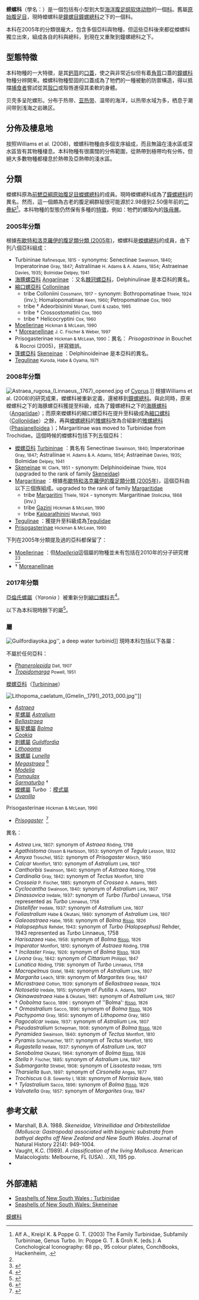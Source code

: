 {{Automatic taxobox
| image = Turbo cornutus 1.jpg
| image_caption = Three views of a [[gastropod_shell|shell]] of ''[[Turbo_cornutus|Turbo cornutus]]'' with the [[operculum_(gastropod)|operculum]] in place
| taxon = Turbinidae
| authority = [[Constantine_Samuel_Rafinesque|Rafinesque]], 1815
| subdivision_ranks = [[屬_(生物)|屬]]與[[種_(生物)|種]]
| subdivision = [[#分類|見內文]]
| display_parents= 3
}}

'''蝾螺科'''（學名：{{lang|la|Turbinidae}}）是一個包括有小型到大型[[海洋生物|海洋]][[腹足纲|腹足纲]][[软体动物|软体动物]]的一個[[科_(生物)|科]]{{r|WoRMS_503}}。舊屬[[原始腹足目|原始腹足目]]，現時蠑螺科是[[鐘螺目|鐘螺目]][[鐘螺總科|鐘螺總科]]之下的一個科{{r|Bouchet 2017}}。

本科在2005年的分類很龐大，包含多個亞科與物種{{r|Bouchet 2005}}，但這些亞科後來都從蠑螺科獨立出來，組成各自的科與總科，到現在又重聚到鐘螺總科之下{{r|Bouchet 2017}}。

==型態特徵==
本科物種的一大特徵，是其[[鈣質|鈣質]]的[[螺厣|口蓋]]，使之與非常近似但有着[[角質|角質]]口蓋的[[鐘螺科|鐘螺科]]物種分辨開來。蠑螺科物種堅固的口蓋成為了牠們的一種被動的防禦構造，得以抵擋[[捕食者|捕食者]]嘗試從其[[殼口|殼口]]或殼唇進侵其柔軟的身體。

贝壳多呈陀螺形。分布于热带、[[亚热带|亚热带]]、温带的海洋，以热带水域为多，栖息于潮间带到浅海之岩礁区。

==分佈及棲息地==
按照Williams et al. (2008)，蠑螺科物種由多個支序組成，而且無論在淺水區或深水區皆有其物種棲息{{r|Williams 2008}}。本科物種有很廣闊的分佈範圍，從熱帶到極帶均有分佈，但絕大多數物種都棲息於熱帶及亞熱帶的淺水區。

==分類==
蠑螺科原為[[前鰓亞綱|前鰓亞綱]][[原始腹足目|原始腹足目]][[蠑螺總科|蠑螺總科]]的成員。現時蠑螺總科成為了[[鐘螺總科|鐘螺總科]]的異名。然而，這一個頗為古老的腹足綱群組很可能源於2.98億到2.50億年前的[[二疊紀|二疊紀]]<ref name="Alf & Kreipl 2003">Alf A., Kreipl K. & Poppe G. T. (2003) The Family Turbinidae, Subfamily Turbininae, Genus Turbo. In: Poppe G. T. & Groh K. (eds.): A Conchological Iconography: 68 pp., 95 colour plates, ConchBooks, Hackenheim, {{ISBN|3-925919-27-9}}.</ref>。本科物種的型態仍然保有多種{{link-en|原始 (親緣支序學)|primitive (phylogenetics)|原始}}的[[特徵_(生物學)|特徵]]，例如：牠們的螺殼內的[[珠母層|珠母層]]。

===2005年分類===
根據[[布歇特和洛克羅伊的腹足類分類_(2005年)|布歇特和洛克羅伊的腹足類分類 (2005年)]]，蠑螺科是[[蠑螺總科|蠑螺總科]]的成員，由下列八個亞科組成{{r|Bouchet 2005}}：
* Turbininae <small>Rafinesque, 1815</small> - synonyms: Senectinae <small>Swainson, 1840</small>; Imperatorinae <small>Gray, 1847</small>; Astraliinae <small>H. Adams & A. Adams, 1854</small>; Astraeinae <small>Davies, 1935</small>; <small>Bolmidae Delpey, 1941</small>
* [[海豚螺亞科|海豚螺亞科]] [[Angariinae|Angariinae]] {{small|Gray, 1857}}{{r|dzz2002}}：又名[[棘冠螺亞科|棘冠螺亞科]]，Delphinulinae {{small|Stoliczka, 1868}}是本亞科的異名。
* [[縮口螺亞科|縮口螺亞科]] [[Colloniinae|Colloniinae]] {{small|Cossmann, 1917}}{{r|WoRMS_382202 |dzz2002}}
** tribe Colloniini <small>Cossmann, 1917</small> - synonym: Bothropomatinae <small>Thiele, 1924</small> (inv.); Homalopomatinae <small>Keen, 1960</small>; Petropomatinae <small>Cox, 1960</small>
** tribe † Adeorbisinini <small>Monari, Conti & szabo, 1995</small>
** tribe † Crossostomatini <small>Cox, 1960</small>
** tribe † Helicocryptini <small>Cox, 1960</small>
* [[Moellerinae|Moellerinae]] <small>Hickman & McLean, 1990</small>
* † [[Moreanellinae|Moreanellinae]] <small>J. C. Fischer & Weber, 1997</small>
* Prisogasterinae <small>Hickman & McLean, 1990</small>：異名： ''Prisogastrinae'' in Bouchet & Rocroi (2005)，拼寫錯誤。{{r|WoRMS_382193}}
*[[篷螺亞科|篷螺亞科]] [[Skeneinae|Skeneinae]] {{small|W. Clark, 1851}}{{r|dzz2002}}：Delphinoideinae {{small|Thiele, 1924}}是本亞科的異名。
* [[Tegulinae|Tegulinae]] <small>Kuroda, Habe & Oyama, 1971</small>

===2008年分類===
[[File:Astraea_rugosa_(Linnaeus,_1767)_opened.jpg|thumb]] of [[Cyprus|Cyprus]].]]
根據Williams et al. (2008)的研究成果，蠑螺科被重新定義，還被移到[[鐘螺總科|鐘螺總科]]{{r|Williams 2008}}。與此同時，原來蠑螺科之下的海豚螺亞科獲提至科級，成為了鐘螺總科之下的[[海豚螺科|海豚螺科]]（[[Angariidae|Angariidae]]）；而原來蠑螺科的縮口螺亞科在提升至科級成為[[縮口螺科|縮口螺科]]（[[Colloniidae|Colloniidae]]）之餘，再與[[蠑螺總科|蠑螺總科]]的[[雉螺科|雉螺科]]改為合組新的[[雉螺總科|雉螺總科]]（[[Phasianelloidea|Phasianelloidea]] {{small|Swainson, 1840}}）{{r|Williams 2008}}；Margaritinae was moved to Turbinidae from Trochidae{{r|Williams 2008}}。這個時候的蠑螺科包括下列五個亞科{{r|Williams 2008}}：
* [[蠑螺亞科|蠑螺亞科]] [[Turbininae|Turbininae]] {{small|Rafinesque, 1815}}：異名有 Senectinae <small>Swainson, 1840;</small> Imperatorinae <small>Gray, 1847</small>; Astraliinae <small>H. Adams & A. Adams, 1854</small>; Astraeinae <small>Davies, 1935</small>; Bolmidae <small>Delpey, 1941</small>
* [[Skeneinae|Skeneinae]] <small>W. Clark, 1851</small> - synonym: Delphinoideinae <small>Thiele, 1924</small> (upgraded to the rank of family [[Skeneidae|Skeneidae]])
* [[Margaritinae|Margaritinae]] {{r|Thiele, 1924}}：根據[[布歇特和洛克羅伊的腹足類分類_(2005年)|布歇特和洛克羅伊的腹足類分類 (2005年)]]，這個亞科由以下三個族組成。upgraded to the rank of family [[Margaritidae|Margaritidae]]
** tribe [[Margaritini|Margaritini]] <small>Thiele, 1924</small> - synonym: Margaritinae <small>Stoliczka, 1868</small> (inv.)
** tribe [[Gazini|Gazini]] <small>Hickman & McLean, 1990</small>
** tribe [[Kaiparathinini|Kaiparathinini]] <small>Marshall, 1993</small>
* [[Tegulinae|Tegulinae]] {{small|Kuroda, Habe & Oyama, 1971}}：獲提升至科級成為[[Tegulidae|Tegulidae]] {{small|Kuroda, Habe & Oyama, 1971}}
* [[Prisogasterinae|Prisogasterinae]] <small>Hickman & McLean, 1990</small>

下列在2005年分類提及過的亞科都保留了：
* [[Moellerinae|Moellerinae]] {{small|Hickman & McLean, 1990}}：但''[[Moelleria|Moelleria]]''這個屬的物種並未有包括在2010年的分子研究裡<ref name="Williams 2008"/><ref>{{cite web |url=https://www.ncbi.nlm.nih.gov/Taxonomy/Browser/wwwtax.cgi |title=Search for ''Moelleria'' |publisher=[[National_Center_for_Biotechnology_Information|National Center for Biotechnology Information]] |access-date=2010-04-19 |archive-date=2018-04-06 |archive-url=https://web.archive.org/web/20180406023547/https://www.ncbi.nlm.nih.gov/Taxonomy/Browser/wwwtax.cgi |dead-url=no }}</ref>
* † [[Moreanellinae|Moreanellinae]] {{small|J. C. Fischer & Weber, 1997}}

===2017年分類===
[[亞倫氏螺屬|亞倫氏螺屬]]（''Yaronia'' {{small|Mienis, 2011}}）被重新分到[[縮口螺科|縮口螺科]]去<ref>{{WoRMS |id=571713 |title=''Yaronia'' Mienis, 2011 |date=2016-06-16 |access-date=2018-03-13 }}</ref>。

以下為本科現時餘下的屬<ref name="WoRMS_225151">{{WoRMS |id=225151 |last=Gofas |first=S. |title=Turbininae |editor1=Bouchet, P. |editor2=Gofas, S. |editor3=Rosenberg, G. |db=World Marine Mollusca database |date=2009-02-02 |access-date=2018-03-13 }}</ref>。

===屬===
[[File:Guilfordiayoka.jpg|thumb]]'', a deep water turbinid]]
現時本科包括以下各屬：
;不屬於任何亞科：
* ''[[Phanerolepida|Phanerolepida]]'' <small>Dall, 1907</small>
* ''[[Tropidomarga|Tropidomarga]]'' <small>Powell, 1951</small>
;[[蠑螺亞科|蠑螺亞科]]（[[Turbininae|Turbininae]]）{{r|WoRMS_225151}}
[[File:Lithopoma_caelatum_(Gmelin,_1791)_2013_000.jpg|thumb]]'']]
* ''[[Astraea|Astraea]]'' {{small|Röding, 1798}}
* [[星螺屬|星螺屬]] ''[[Astralium|Astralium]]'' {{small|Link, 1807}}
* ''[[Bellastraea|Bellastraea]]'' {{small|Iredale, 1924}}
* [[擬星螺屬|擬星螺屬]] ''[[Bolma|Bolma]]'' {{small|Risso, 1826}}
* ''[[Cookia|Cookia]]'' {{small|Lesson, 1832}}
* [[刺螺屬|刺螺屬]] ''[[Guildfordia|Guildfordia]]'' {{small|Gray, 1850}}
* ''[[Lithopoma|Lithopoma]]'' {{small|Gray, 1850}}
* [[珠螺屬|珠螺屬]] ''[[Lunella|Lunella]]'' {{small|Röding, 1798}}
* ''[[Megastraea|Megastraea]]'' {{small|McLean, 1970}}<ref>{{cite book |last1=Alf |first1=A. |last2=Kreipl |first2=K. |year=2011 |chapter=The family Turbinidae. Subfamilies Turbininae Rafinesque, 1815 and Prisogasterinae Hickman & McLean, 1990 |editor1=G.T. Poppe |editor2=K. Groh |title=A Conchological Iconography |location=Hackenheim |publisher=Conchbooks |pages=pp. 1-82, pls 104-245 |language=en }}</ref>
* ''[[Modelia|Modelia]]'' {{small|Gray, 1850}}
* ''[[Pomaulax|Pomaulax]]'' {{small|Gray, 1850}}
* ''[[Sarmaturbo|Sarmaturbo]]'' {{small|Powell, 1938}} †
* [[蠑螺屬|蠑螺屬]] ''Turbo'' {{small|Linnaeus, 1758}}：[[模式屬|模式屬]]
* ''[[Uvanilla|Uvanilla]]'' {{small|Gray, 1850}}
;Prisogasterinae <small>Hickman & McLean, 1990</small>
* ''[[Prisogaster|Prisogaster]]''  {{small|Mörch, 1850}}<ref name="WoRMS_382193">{{WoRMS |id=382193 |last=Gofas |first=S. |year=2009 |title=Prisogasterinae |editor1=Bouchet, P. |editor2=Gofas, S. |editor3=Rosenberg, G. |db=World Marine Mollusca database |access-date=2010-04-19 }}</ref>
;異名：
* ''Astrea'' <small>Link, 1807</small>: synonym of ''Astraea'' <small>Röding, 1798</small>
* ''Agathistoma'' <small>Olsson & Harbison, 1953</small>: synonym of ''Tegula'' <small>Lesson, 1832</small>
* ''Amyxa'' <small>Troschel, 1852</small>: synonym of ''Prisogaster'' <small>Mörch, 1850</small>
* ''Calcar'' <small>Montfort, 1810</small>: synonym of ''Astralium'' <small>Link, 1807</small>
* ''Canthorbis'' <small>Swainson, 1840</small>: synonym of ''Astraea'' <small>Röding, 1798</small>
* ''Cardinalia'' <small>Gray, 1842</small>: synonym of ''Tectus'' <small>Montfort, 1810</small>
* ''Crosseia'' <small>P. Fischer, 1885</small>: synonym of ''Crossea'' <small>A. Adams, 1865</small>
* ''Cyclocantha'' <small>Swainson, 1840</small>: synonym of ''Astralium'' <small>Link, 1807</small>
* ''Dinassovica'' <small>Iredale, 1937</small>: synonym of ''Turbo (Turbo)'' <small>Linnaeus, 1758</small> represented as ''Turbo'' <small>Linnaeus, 1758</small>
* ''Distellifer'' <small>Iredale, 1937</small>: synonym of ''Astralium'' <small>Link, 1807</small>
* ''Foliastralium'' <small>Habe & Okutani, 1980</small>: synonym of ''Astralium'' <small>Link, 1807</small>
* ''Galeoastraea'' <small>Habe, 1958</small>: synonym of ''Bolma'' <small>[[Antoine_Risso|Risso]], 1826</small>
* ''Halopsephus'' <small>Rehder, 1943</small>: synonym of ''Turbo (Halopsephus)'' Rehder, 1943 represented as ''Turbo'' Linnaeus, 1758
* ''Harisazaea'' <small>Habe, 1958</small>: synonym of ''Bolma'' <small>[[Antoine_Risso|Risso]], 1826</small>
* ''Imperator'' <small>Montfort, 1810</small>: synonym of ''Astraea'' <small>Röding, 1798</small>
*   † ''Incilaster'' <small>Finlay, 1926</small>: synonym of ''Bolma'' <small>[[Antoine_Risso|Risso]], 1826</small>
* ''Livona'' <small>Gray, 1842:</small> synonym of ''Cittarium'' <small>Philippi, 1847</small>
* ''Lunatica'' <small>Röding, 1798</small>: synonym of ''Turbo'' <small>Linnaeus, 1758</small>
* ''Macropelmus'' <small>Gistel, 1848</small>: synonym of ''Astralium'' <small>Link, 1807</small>
* ''Margarita'' <small>Leach, 1819</small>: synonym of ''Margarites'' <small>Gray, 1847</small>
* ''Micrastraea'' <small>Cotton, 1939</small>: synonym of ''Bellastraea'' <small>Iredale, 1924</small>
* ''Notosetia'' <small>Iredale, 1915</small>: synonym of ''Putilla'' <small>A. Adams, 1867</small>
* ''Okinawastraea'' <small>Habe & Okutani, 1981</small>: synonym of ''Astralium'' <small>Link, 1807</small>
* † ''Oobolma'' <small>Sacco, 1896</small> : synonym of ''Bolma'<small>' [[Antoine_Risso|Risso]], 1826</small>
* † ''Ormastralium'' <small>Sacco, 1896</small>: synonym of ''Bolma'' <small>[[Antoine_Risso|Risso]], 1826</small>
* ''Pachypoma'' <small>Gray, 1850</small>: synonym of ''Lithopoma'' <small>Gray, 1850</small>
* ''Pagocalcar'' <small>Iredale, 1937</small>: synonym of ''Astralium'' <small>Link, 1807</small>
* ''Pseudastralium'' <small>Schepman, 1908</small>: synonym of ''Bolma'' <small>[[Antoine_Risso|Risso]], 1826</small>
* ''Pyramidea'' <small>Swainson, 1840</small>: synonym of ''Tectus'' <small>Montfort, 1810</small>
* ''Pyramis'' <small>Schumacher, 1817</small>: synonym of ''Tectus'' <small>Montfort, 1810</small>
* ''Rugastella'' <small>Iredale, 1937</small>: synonym of ''Astralium'' <small>Link, 1807</small>
* ''Senobolma'' <small>Okutani, 1964</small>: synonym of ''Bolma'' <small>[[Antoine_Risso|Risso]], 1826</small>
* ''Stella'' <small>P. Fischer, 1885</small>: synonym of ''Astralium'' <small>Link, 1807</small>
* ''Submargarita'' <small>Strebel, 1908</small>: synonym of ''Lissotesta'' <small>Iredale, 1915</small>
* ''Tharsiella'' <small>Bush, 1897</small>: synonym of ''Cirsonella'' <small>Angas, 1877</small>
* ''Trochiscus'' <small>G.B. Sowerby I, 1838</small>: synonym of ''Norrisia'' <small>Bayle, 1880</small>
* † ''Tylastralium'' <small>Sacco, 1896</small>: synonym of ''Bolma'' <small>[[Antoine_Risso|Risso]], 1826</small>
* ''Valvatella'' <small>Gray, 1857</small>: synonym of ''Margarites'' <small>Gray, 1847</small>

==参考文献==
{{reflist |refs=
<ref name="Bouchet 2005">{{Bouchet 2005}}</ref>
<ref name="Bouchet 2017">{{Bouchet 2017}}</ref>
<ref name="dzz2002">{{中國動物志/W29}}</ref>
<ref name="WoRMS_503">{{WoRMS |id=503
 |title=Turbinidae Rafinesque, 1815
 |last=Bouchet |first=P. |authorlink=菲利普·布歇特 }}</ref>
<ref name="Williams 2008">{{cite journal
 |url=
 |last1=Williams |first1=Suzanne T.
 |last2=Karube   |first2=S. 
 |last3=Ozawa    |first3=T.
 |title=Molecular systematics of Vetigastropoda: Trochidae, Turbinidae and Trochoidea redefined
 |journal=''[[Zoologica_Scripta|Zoologica Scripta]]'' |volume=37 |issue=5 |pages=483-506
 |date=2008-09 |access-date=2018-03-13 
 |doi=10.1111/j.1463-6409.2008.00341.x |language=en }}</ref>
}}
* Marshall, B.A. 1988. ''Skeneidae, Vitrinellidae and Orbitestellidae (Mollusca: Gastropoda) associated with biogenic substrata from bathyal depths off New Zealand and New South Wales''. Journal of Natural History 22(4): 949-1004.
* Vaught, K.C. (1989). ''A classification of the living Mollusca.'' American Malacologists: Melbourne, FL (USA). {{ISBN|0-915826-22-4}}. XII, 195 pp.
* {{cite journal |last1=Williams |first1=Suzanne T. |last2=Karube |first2=S. |last3=Ozawa |first3=T. |year=2008 |title=Molecular systematics of Vetigastropoda: Trochidae, Turbinidae and Trochoidea redefined |journal=''[[Zoologica_Scripta|Zoologica Scripta]]'' |volume=37 |pages=483–506 |language=en }}

==外部連結==
{{commonscat|Turbinidae}}
* [http://seashellsofnsw.org.au/Turbinidae/Pages/Turbinidae_intro.htm Seashells of New South Wales : Turbinidae] {{Wayback|url=http://seashellsofnsw.org.au/Turbinidae/Pages/Turbinidae_intro.htm |date=20210308091029 }}
* [http://seashellsofnsw.org.au/Skeneidae/Pages/Skeneidae_intro.htm Seashells of New South Wales: Skeneinae] {{Wayback|url=http://seashellsofnsw.org.au/Skeneidae/Pages/Skeneidae_intro.htm |date=20210308091328 }}
{{taxonbar|from=Q1310166}}
[[Category:蝾螺科|]]